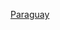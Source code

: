 {{Catnav|頁面分類|社會|社會問題|犯罪|謀殺|各國謀殺案}}
{{Catnav|頁面分類|社會科學|社會學|刑事學|犯罪|謀殺|各國謀殺案}}
{{Catnav|頁面分類|社會科學|心理學|行為|犯罪|謀殺|各國謀殺案}}

[[Category:各國謀殺案|Paraguay]]